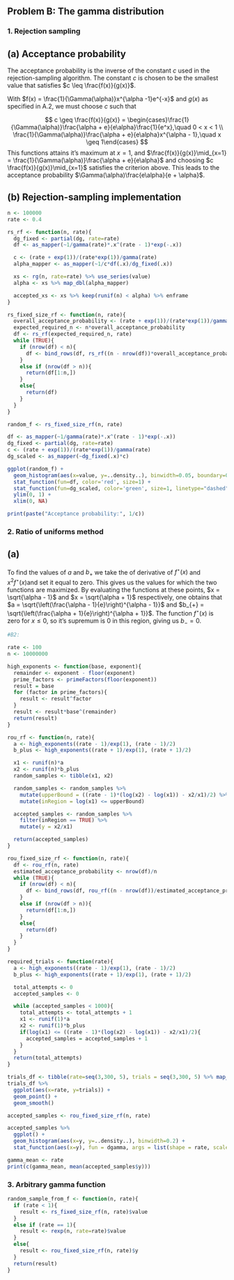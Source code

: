 ## Problem B: The gamma distribution


### 1. Rejection sampling

## (a) Acceptance probability

The acceptance probability is the inverse of the constant $c$ used in the rejection-sampling algorithm. The constant $c$ is chosen to be the smallest value that satisfies $c \leq \frac{f(x)}{g(x)}$. 

With $f(x) = \frac{1}{\Gamma(\alpha)}x^{\alpha -1}e^{-x}$ and $g(x)$ as specified in A.2, we must choose $c$ such that

$$
c \geq \frac{f(x)}{g(x)} = \begin{cases}\frac{1}{\Gamma(\alpha)}\frac{\alpha + e}{e\alpha}\frac{1}{e^x},\quad 0 < x < 1 \\ 
\frac{1}{\Gamma(\alpha)}\frac{\alpha + e}{e\alpha}x^{\alpha - 1},\quad x \geq 1\end{cases}
$$
This functions attains it's maximum at $x=1$, and $\frac{f(x)}{g(x)}\mid_{x=1} = \frac{1}{\Gamma(\alpha)}\frac{\alpha + e}{e\alpha}$ and choosing $c \frac{f(x)}{g(x)}\mid_{x=1}$ satisfies the criterion above. This leads to the acceptance probability $\Gamma(\alpha)\frac{e\alpha}{e + \alpha}$.

## (b) Rejection-sampling implementation


```r
n <- 100000
rate <- 0.4

rs_rf <- function(n, rate){
  dg_fixed <- partial(dg, rate=rate)
  df <- as_mapper(~1/gamma(rate)*.x^(rate - 1)*exp(-.x))

  c <- (rate + exp(1))/(rate*exp(1))/gamma(rate)
  alpha_mapper <- as_mapper(~1/c*df(.x)/dg_fixed(.x))

  xs <- rg(n, rate=rate) %>% use_series(value)
  alpha <- xs %>% map_dbl(alpha_mapper)

  accepted_xs <- xs %>% keep(runif(n) < alpha) %>% enframe
}

rs_fixed_size_rf <- function(n, rate){
  overall_acceptance_probability <- (rate + exp(1))/(rate*exp(1))/gamma(rate)
  expected_required_n <- n*overall_acceptance_probability
  df <- rs_rf(expected_required_n, rate)
  while (TRUE){
    if (nrow(df) < n){
      df <- bind_rows(df, rs_rf((n - nrow(df))*overall_acceptance_probability, rate))
    }
    else if (nrow(df > n)){
      return(df[1:n,])
    }
    else{
      return(df)
    }
  }
}

random_f <- rs_fixed_size_rf(n, rate)

df <- as_mapper(~1/gamma(rate)*.x^(rate - 1)*exp(-.x))
dg_fixed <- partial(dg, rate=rate)
c <- (rate + exp(1))/(rate*exp(1))/gamma(rate)
dg_scaled <- as_mapper(~dg_fixed(.x)*c)

ggplot(random_f) +
  geom_histogram(aes(x=value, y=..density..), binwidth=0.05, boundary=0) +
  stat_function(fun=df, color='red', size=1) +
  stat_function(fun=dg_scaled, color='green', size=1, linetype="dashed") +
  ylim(0, 1) +
  xlim(0, NA)

print(paste("Acceptance probability:", 1/c))

```



### 2. Ratio of uniforms method

## (a)

To find the values of $a$ and $b_{+}$ we take the of derivative of $f^{\star}(x)$ and $x^2f^{\star}(x)$and set it equal to zero. This gives us the values for which the two functions are maximized. By evaluating the functions at these points, $x = \sqrt{\alpha - 1}$ and $x = \sqrt{\alpha + 1}$ respectively, one obtains that
$a = \sqrt{\left(\frac{\alpha - 1}{e}\right)^{\alpha - 1}}$ and $b_{+} = \sqrt{\left(\frac{\alpha + 1}{e}\right)^{\alpha + 1}}$. The function $f^{\star}(x)$ is zero for $x \leq 0$, so it's supremum is 0 in this region, giving us $b_{-} = 0$.

```r
#B2:

rate <- 100
n <- 10000000

high_exponents <- function(base, exponent){
  remainder <- exponent - floor(exponent)
  prime_factors <- primeFactors(floor(exponent))
  result = base
  for (factor in prime_factors){
    result <- result^factor
  }
  result <- result*base^(remainder)
  return(result)
}

rou_rf <- function(n, rate){
  a <- high_exponents((rate - 1)/exp(1), (rate - 1)/2)
  b_plus <- high_exponents((rate + 1)/exp(1), (rate + 1)/2)

  x1 <- runif(n)*a
  x2 <- runif(n)*b_plus
  random_samples <- tibble(x1, x2)

  random_samples <- random_samples %>%
    mutate(upperBound = ((rate - 1)*(log(x2) - log(x1)) - x2/x1)/2) %>%
    mutate(inRegion = log(x1) <= upperBound)

  accepted_samples <- random_samples %>%
    filter(inRegion == TRUE) %>%
    mutate(y = x2/x1)

  return(accepted_samples)
}

rou_fixed_size_rf <- function(n, rate){
  df <- rou_rf(n, rate)
  estimated_acceptance_probability <- nrow(df)/n
  while (TRUE){
    if (nrow(df) < n){
      df <- bind_rows(df, rou_rf((n - nrow(df))/estimated_acceptance_probability, rate))
    }
    else if (nrow(df > n)){
      return(df[1:n,])
    }
    else{
      return(df)
    }
  }
}

required_trials <- function(rate){
  a <- high_exponents((rate - 1)/exp(1), (rate - 1)/2)
  b_plus <- high_exponents((rate + 1)/exp(1), (rate + 1)/2)

  total_attempts <- 0
  accepted_samples <- 0

  while (accepted_samples < 1000){
    total_attempts <- total_attempts + 1
    x1 <- runif(1)*a
    x2 <- runif(1)*b_plus
    if(log(x1) <= ((rate - 1)*(log(x2) - log(x1)) - x2/x1)/2){
      accepted_samples = accepted_samples + 1
    }
  }
  return(total_attempts)
}

trials_df <- tibble(rate=seq(3,300, 5), trials = seq(3,300, 5) %>% map_dbl(~required_trials(.x)))
trials_df %>%
  ggplot(aes(x=rate, y=trials)) +
  geom_point() +
  geom_smooth()

accepted_samples <- rou_fixed_size_rf(n, rate)

accepted_samples %>%
  ggplot() +
  geom_histogram(aes(x=y, y=..density..), binwidth=0.2) +
  stat_function(aes(x=y), fun = dgamma, args = list(shape = rate, scale = 1))

gamma_mean <- rate
print(c(gamma_mean, mean(accepted_samples$y)))
```






### 3. Arbitrary gamma function

```r
random_sample_from_f <- function(n, rate){
  if (rate < 1){
    result <- rs_fixed_size_rf(n, rate)$value
  }
  else if (rate == 1){
    result <- rexp(n, rate=rate)$value
  }
  else{
    result <- rou_fixed_size_rf(n, rate)$y
  }
  return(result)
}
```

